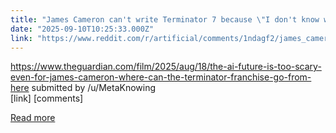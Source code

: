```yaml
---
title: "James Cameron can't write Terminator 7 because \"I don't know what to say that won't be overtaken by real events.\""
date: "2025-09-10T10:25:33.000Z"
link: "https://www.reddit.com/r/artificial/comments/1ndagf2/james_cameron_cant_write_terminator_7_because_i/"
---
```


https://www.theguardian.com/film/2025/aug/18/the-ai-future-is-too-scary-even-for-james-cameron-where-can-the-terminator-franchise-go-from-here
    submitted by    /u/MetaKnowing  
 [link]   [comments]

[Read more](https://www.reddit.com/r/artificial/comments/1ndagf2/james_cameron_cant_write_terminator_7_because_i/)

